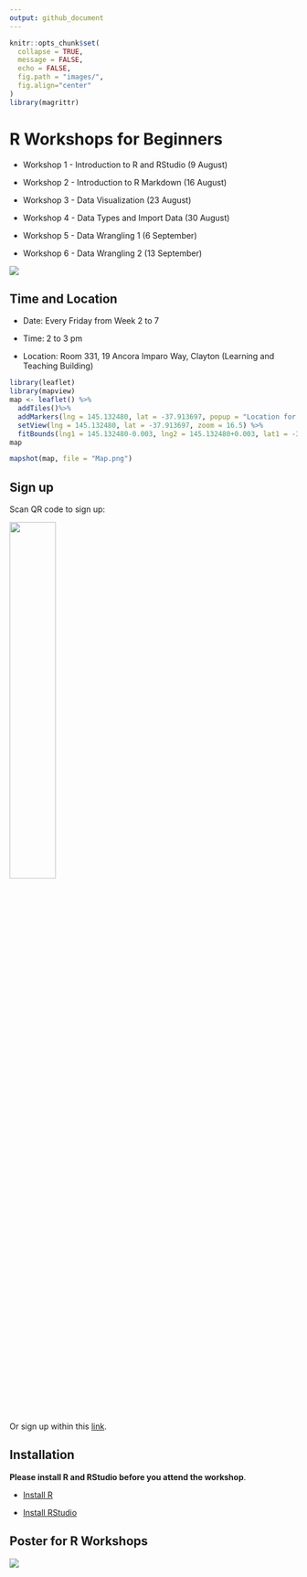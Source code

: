 ```yaml
---
output: github_document
---
```


```r
knitr::opts_chunk$set(
  collapse = TRUE,
  message = FALSE,
  echo = FALSE,
  fig.path = "images/",
  fig.align="center"
)
library(magrittr)
```

# R Workshops for Beginners

* Workshop 1 - Introduction to R and RStudio (9 August)

* Workshop 2 - Introduction to R Markdown (16 August)

* Workshop 3 - Data Visualization (23 August)

* Workshop 4 - Data Types and Import Data (30 August)

* Workshop 5 - Data Wrangling 1 (6 September)

* Workshop 6 - Data Wrangling 2 (13 September)

![](images/Hexwall.png)

## Time and Location

* Date: Every Friday from Week 2 to 7

* Time: 2 to 3 pm

* Location: Room 331, 19 Ancora Imparo Way, Clayton (Learning and Teaching Building)   

```r
library(leaflet)
library(mapview)
map <- leaflet() %>%
  addTiles()%>%
  addMarkers(lng = 145.132480, lat = -37.913697, popup = "Location for R Workshops") %>%
  setView(lng = 145.132480, lat = -37.913697, zoom = 16.5) %>%
  fitBounds(lng1 = 145.132480-0.003, lng2 = 145.132480+0.003, lat1 = -37.913697-0.001, lat2 = -37.913697+0.001)
map
```

```r
mapshot(map, file = "Map.png")
```


## Sign up

Scan QR code to sign up:

![](images/Signup_QRcode.png){width="40%" height="40%"}

Or sign up within this [link](https://docs.google.com/forms/d/1umPW5ooUfOoKhLB-5ehamH9tKTphBEtyc5G6EXfYpN8/viewform?edit_requested=true).


## Installation

**Please install R and RStudio before you attend the workshop**.

* [Install R](https://cran.csiro.au)

* [Install RStudio](https://www.rstudio.com/products/rstudio/download/)


## Poster for R Workshops

![](images/poster_black.png)